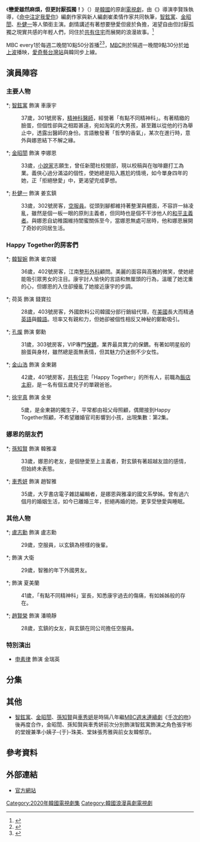 {{Infobox Television
| show_name            = 戀愛雖然麻煩，但更討厭孤獨！
| original_name        = {{lang|ko|연애는 귀찮지만 외로운 건 싫어!}}
| image                = [[File:Lonely_Enough_to_Love.png|250px]]
| caption              =
| show_name_2          = 
| genre                =
| format               = 
| based_on             = 
| developer            = 
| creator              = 
| writer               = {{link-ko|趙鎮國|조진국}}、崔柔情
| director             = 李賢珠
| starring             = [[智鉉寓|智鉉寓]]、[[金昭誾|金昭誾]]、[[健一|朴健一]]
| theme_music_composer = 
| opentheme            = 
| endtheme             = 
| composer             = 
| country              = {{KOR}}
| location             = {{KOR}}
| language             = [[韓語|韓語]]
| num_episodes         = 10
| runtime              = 約60分鐘
| company              = NO.3 Pictures
| producer             = 趙範、金美娜
| channel              = {{link-ko|MBC every1|MBC 에브리원}}
| first_run            = {{KOR}}
| first_aired          = {{Nowrap begin}}{{Start date|2020|8|11}}
| last_aired           = {{End date|2020|10|13}}{{Nowrap end}}
| preceded_by          = 
| followed_by          = 
| related              = 
| website              = https://www.mbcplus.com/web/program/contentList.do?programInfoSeq=168
| show_name_zh-tw      = 戀愛雖然麻煩但更討厭孤獨！
}}
《'''戀愛雖然麻煩，但更討厭孤獨！'''》（{{lang-ko|연애는 귀찮지만 외로운 건 싫어!}}）是[[大韓民國|韓國]]{{link-ko|MBC every1|MBC 에브리원}}的原創[[韓國電視劇|電視劇]]，由《{{link-ko|甜鹹辦公室|단짠 오피스}}》導演李賢珠執導，《[[命中注定我愛你_(韓國電視劇)|命中注定我愛你]]》編劇{{link-ko|趙鎮國|조진국}}作家與新人編劇崔柔情作家共同執筆，[[智鉉寓|智鉉寓]]、[[金昭誾|金昭誾]]、[[健一|朴健一]]等人領銜主演。劇情講述有著想要戀愛但疲於負擔，渴望自由但討厭孤獨之現實共感的年輕人們，同住於[[共同生活空間|共有住宅]]而展開的浪漫故事。<ref>{{cite news|url=https://newsis.com/view/?id=NISX20200520_0001031343&cID=10601&pID=10600|title=지현우·김소은, '연애는 귀찮지만 외로운건 싫어' 주연|publisher=[[紐西斯|紐西斯]]|author=이현주|date=2020-05-20|accessdate=2020-08-25|archive-date=2020-11-23|archive-url=https://web.archive.org/web/20201123164753/https://newsis.com/view/?id=NISX20200520_0001031343&cID=10601&pID=10600|dead-url=no}}</ref>

MBC every1於每週二晚間10點50分首播<ref>{{cite news|url=http://mksports.co.kr/view/2020/825400/|title=2030 공감 불러일으킬 ‘연애는 귀찮지만 외로운 건 싫어’|publisher=[[每日經濟新聞_(韓國)|MK Sports]]|author=김나영|date=2020-08-11|accessdate=2020-08-25|archive-date=2020-11-23|archive-url=https://web.archive.org/web/20201123164812/http://mksports.co.kr/view/2020/825400/|dead-url=no}}</ref><ref>{{cite news|url=https://www.nownews.com/news/entertainment/5044531|title=美女作家：戀愛麻煩但討厭孤獨　同居醫生、空少玩多角戀|publisher=[[NOWnews今日新聞|NOWnews今日新聞]]|author=陳雅蘭|date=2020-08-11|accessdate=2020-08-25|archive-date=2020-11-23|archive-url=https://web.archive.org/web/20201123164754/https://www.nownews.com/news/5044531|dead-url=no}}</ref>，[[文化廣播公司|MBC]]則於隔週一晚間9點30分於[[地面電視|地上波]]播映，[[愛奇藝台灣站|愛奇藝台灣站]]與韓同步上線。

== 演員陣容 ==
=== 主要人物 ===
*; [[智鉉寓|智鉉寓]] 飾演 車康宇
: 37歲，301號房客，[[精神科醫師|精神科醫師]]，經營著「有點不同精神科」。有著精緻的臉蛋，但個性卻與之相距甚遠，宛如淘氣的大男孩，甚至難以從他的行為舉止中，透露出醫師的身份。言語散發著「哲學的香氣」，某次在進行{{le|戲劇治療|Drama therapy}}時，意外與娜恩結下不解之緣。
*; [[金昭誾|金昭誾]] 飾演 李娜恩
: 33歲，[[小說家|小說家]]志願生，曾任新聞社校閱部，現以校稿與在咖啡廳打工為業。義俠心過分滿溢的個性，使她總是陷入尷尬的情境，如今單身四年的她，正「拒絕戀愛」中，更渴望完成夢想。
*; [[健一|朴健一]] 飾演 姜玄鎮
: 33歲，302號房客，[[空中乘務員|空服員]]。從頭到腳都維持著整潔與體面，不容許一絲凌亂，雖然是個一板一眼的原則主義者，但同時也是個不干涉他人的[[和平主義|和平主義者]]。與娜恩自幼稚園維持閨蜜關係至今，當娜恩無處可居時，他和娜恩展開了奇妙的同居生活。

=== Happy Together的房客們 ===
*; [[韓智婉|韓智婉]] 飾演 崔京媛
: 36歲，402號房客，江南[[整形外科|整形外科]]顧問。美麗的面容與高雅的微笑，使她總能吸引眾男女的注目。康宇討人愉快的言語和無厘頭的行為，溫暖了她沈重的心，但娜恩的入住卻擾亂了她接近康宇的步調。
*; 荷英 飾演 錢寶拉
: 28歲，403號房客，外國飲料公司韓國分部行銷組代理，在[[美國|美國]]長大而精通[[英語|英語]]與[[韓語|韓語]]。坦率又有親和力，但她卻被個性相反又神秘的鄭勳吸引。
*; [[孔燦|孔燦]] 飾演 鄭勳
: 31歲，303號房客，VIP專門[[保鑣|保鑣]]，業界最具實力的保鑣。有著如明星般的臉蛋與身材，雖然總是面無表情，但其魅力仍迷倒不少女性。
*; [[金山浩|金山浩]] 飾演 金東錫
: 42歲，401號房客，[[共同生活空間|共有住宅]]「Happy Together」的所有人，前職為[[酒店|飯店]][[廚師|主廚]]，是一名有個五歲兒子的單親爸爸。
*; [[徐宇真|徐宇真]] 飾演 金旻
: 5歲，是金東錫的獨生子，平常都由祖父母照顧，偶爾接到Happy Together照顧，不希望離婚官司影響到小孩，出現集數：第2集。

=== 娜恩的朋友們 ===
*; [[孫知賢|孫知賢]] 飾演 韓雅凜
: 33歲，娜恩的老友，是個戀愛至上主義者，對玄鎮有著超越友誼的感情，但始終未表態。
*; [[車秀妍|車秀妍]] 飾演 趙智雅
: 35歲，大亨書店電子雜誌編輯者，是娜恩與雅凜的國文系學姊。曾有過六個月的婚姻生活，如今已離婚三年，拒絕再婚的她，更享受戀愛與睡眠。

=== 其他人物 ===
*; [[盧志勳|盧志勳]] 飾演 盧志勳
: 29歲，空服員，以玄鎮為榜樣的後輩。
*; {{le|安德烈亞斯·瓦沙科普洛斯|Andreas Varsakopoulos}} 飾演 大衛
: 29歲，智雅的年下外國男友。
*; {{link-ko|蔡松亞|채송아}} 飾演 夏美蘭
: 41歲，「有點不同精神科」室長，知悉康宇過去的傷痛，有如姊姊般的存在。
*; [[趙賢榮|趙賢榮]] 飾演 潘曉靜
: 28歲，玄鎮的女友，與玄鎮在同公司擔任空服員。

=== 特別演出 ===
*[[申素律|申素律]] 飾演 金瑞英

== 分集 ==
{{Episode table |background= |EpisodeNumber2= |EpisodeNumber2T=集數 |title= |airdate= |airdateT=首播日期<br />（{{link-ko|MBC every1|MBC 에브리원}}） |altdate= |altdateT=播出日期<br />（[[文化廣播公司|MBC]]） |viewers=15 |viewersT=[[AC尼爾森|AGB]]收視率<br />（MBC every1） |Aux4=15 |Aux4T=AGB收視率<br />（MBC） |episodes = 
{{Episode list
 |EpisodeNumber   = 1
 |Title           = 神經病住在隔壁⋯⋯？
 |AltTitle        = {{lang|ko|옆집에 사이코가 산다..?}}
 |OriginalAirDate = {{start date|2020|8|11}}
 |AltDate         = {{start date|2020|8|17}}
 |Viewers         = 0.571<ref name="DRating">{{cite web|url=https://search.daum.net/search?w=tv&q=연애는%20귀찮지만%20외로운%20건%20싫어!%20시청률&irk=88575&irt=tv-program&DA=TVP|title=연애는 귀찮지만 외로운 건 싫어! 시청률 – Daum 검색|website=[[多音|Daum]]|language=ko|accessdate=2020-11-24|archive-date=2020-11-23|archive-url=https://web.archive.org/web/20201123164746/https://search.daum.net/search?w=tv&q=%EC%97%B0%EC%95%A0%EB%8A%94+%EA%B7%80%EC%B0%AE%EC%A7%80%EB%A7%8C+%EC%99%B8%EB%A1%9C%EC%9A%B4+%EA%B1%B4+%EC%8B%AB%EC%96%B4%21+%EC%8B%9C%EC%B2%AD%EB%A5%A0&irk=88575&irt=tv-program&DA=TVP|dead-url=no}}</ref>
 |Aux4            = 2.3<hr />2.8
 |ShortSummary    = 
 |LineColor       = 
}}
{{Episode list
 |EpisodeNumber   = 2
 |Title           = 終於升起浪漫的序幕！
 |AltTitle        = {{lang|ko|드디어 오르는 로맨스의 서막!}}
 |OriginalAirDate = {{start date|2020|8|18}}
 |AltDate         = {{start date|2020|8|24}}
 |Viewers         = 0.294<ref name="DRating"/>
 |Aux4            = 1.4<hr />2.5
 |ShortSummary    = 
 |LineColor       = 
}}
{{Episode list
 |EpisodeNumber   = 3
 |Title           = 錯亂的心
 |AltTitle        = {{lang|ko|엇갈리는 마음들}}
 |OriginalAirDate = {{start date|2020|8|25}}
 |AltDate         = {{start date|2020|8|31}}
 |Viewers         = 0.318<ref name="DRating"/>
 |Aux4            = 1.5<ref name="0831R">{{cite web|url=https://search.naver.com/search.naver?where=nexearch&sm=top_hty&fbm=1&ie=utf8&query=08월+31일드라마시청률|title=08월 31일드라마시청률 : 네이버 통합검색|website=[[NAVER|NAVER]]|language=ko|accessdate=2020-11-24|archive-date=2020-11-23|archive-url=https://web.archive.org/web/20201123164411/https://search.naver.com/search.naver?where=nexearch&sm=top_hty&fbm=1&ie=utf8&query=08%EC%9B%94+31%EC%9D%BC%EB%93%9C%EB%9D%BC%EB%A7%88%EC%8B%9C%EC%B2%AD%EB%A5%A0|dead-url=yes}}</ref><hr />1.7<ref name="0831R"/>
 |ShortSummary    = 
 |LineColor       = 
}}
{{Episode list
 |EpisodeNumber   = 4
 |Title           = 和你慢慢開始
 |AltTitle        = {{lang|ko|당신과의 시작은 천천히}}
 |OriginalAirDate = {{start date|2020|9|1}}
 |AltDate         = {{start date|2020|9|7}}
 |Viewers         = 0.3<ref name="NRating">{{cite web|url=https://search.naver.com/search.naver?where=nexearch&sm=top_hty&fbm=1&ie=utf8&query=연애는+귀찮지만+외로운+건+싫어!+시청률|title=연애는 귀찮지만 외로운 건 싫어! 시청률 : 네이버 통합검색|website=NAVER|language=ko|accessdate=2020-11-24|archive-date=2020-11-23|archive-url=https://web.archive.org/web/20201123164747/https://search.naver.com/search.naver?where=nexearch&sm=top_hty&fbm=1&ie=utf8&query=%EC%97%B0%EC%95%A0%EB%8A%94+%EA%B7%80%EC%B0%AE%EC%A7%80%EB%A7%8C+%EC%99%B8%EB%A1%9C%EC%9A%B4+%EA%B1%B4+%EC%8B%AB%EC%96%B4%21+%EC%8B%9C%EC%B2%AD%EB%A5%A0|dead-url=no}}</ref>
 |Aux4            = 1.4<ref name="0907R">{{cite web|url=https://search.naver.com/search.naver?where=nexearch&sm=top_hty&fbm=1&ie=utf8&query=09월+07일드라마시청률|title=09월 07일드라마시청률 : 네이버 통합검색|website=NAVER|language=ko|accessdate=2020-11-24|archive-date=2020-11-23|archive-url=https://web.archive.org/web/20201123164748/https://search.naver.com/search.naver?where=nexearch&sm=top_hty&fbm=1&ie=utf8&query=09%EC%9B%94+07%EC%9D%BC%EB%93%9C%EB%9D%BC%EB%A7%88%EC%8B%9C%EC%B2%AD%EB%A5%A0|dead-url=yes}}</ref><hr />2.0<ref name="0907R"/>
 |ShortSummary    = 
 |LineColor       = 
}}
{{Episode list
 |EpisodeNumber   = 5
 |Title           = 儘管好意，心也需要餘裕
 |AltTitle        = {{lang|ko|호의에도 마음의 여유가 필요하다}}
 |OriginalAirDate = {{start date|2020|9|8}}
 |AltDate         = {{start date|2020|9|14}}
 |Viewers         = 0.370<ref name="DRating"/>
 |Aux4            = 1.4<ref name="0914R">{{cite web|url=https://search.naver.com/search.naver?where=nexearch&sm=top_hty&fbm=1&ie=utf8&query=09월+14일드라마시청률|title=09월 14일드라마시청률 : 네이버 통합검색|website=NAVER|language=ko|accessdate=2020-11-24|archive-date=2020-11-23|archive-url=https://web.archive.org/web/20201123164748/https://search.naver.com/search.naver?where=nexearch&sm=top_hty&fbm=1&ie=utf8&query=09%EC%9B%94+14%EC%9D%BC%EB%93%9C%EB%9D%BC%EB%A7%88%EC%8B%9C%EC%B2%AD%EB%A5%A0|dead-url=yes}}</ref><hr />1.7<ref name="0914R"/>
 |ShortSummary    = 
 |LineColor       = 
}}
{{Episode list
 |EpisodeNumber   = 6
 |Title           = 哭泣也不會改變
 |AltTitle        = {{lang|ko|운다고 달라지는 건 없다}}
 |OriginalAirDate = {{start date|2020|9|15}}
 |AltDate         = {{start date|2020|9|21}}
 |Viewers         = 0.2<ref name="NRating"/>
 |Aux4            = 1.1<ref name="0921R">{{cite web|url=https://search.naver.com/search.naver?where=nexearch&sm=top_hty&fbm=1&ie=utf8&query=09월+21일드라마시청률|title=09월 21일드라마시청률 : 네이버 통합검색|website=NAVER|language=ko|accessdate=2020-11-24|archive-date=2020-11-23|archive-url=https://web.archive.org/web/20201123164756/https://search.naver.com/search.naver?where=nexearch&sm=top_hty&fbm=1&ie=utf8&query=09%EC%9B%94+21%EC%9D%BC%EB%93%9C%EB%9D%BC%EB%A7%88%EC%8B%9C%EC%B2%AD%EB%A5%A0|dead-url=yes}}</ref><hr />1.2<ref name="0921R"/>
 |ShortSummary    = 
 |LineColor       = 
}}
{{Episode list
 |EpisodeNumber   = 7
 |Title           = 隱藏不了的心
 |AltTitle        = {{lang|ko|숨겨지지 않는 마음}}
 |OriginalAirDate = {{start date|2020|9|22}}
 |AltDate         = {{start date|2020|9|28}}
 |Viewers         = 0.2<ref name="NRating"/>
 |Aux4            = 1.0<ref name="0928R">{{cite web|url=https://search.naver.com/search.naver?where=nexearch&sm=top_hty&fbm=1&ie=utf8&query=09월+28일드라마시청률|title=09월 28일드라마시청률 : 네이버 통합검색|website=NAVER|language=ko|accessdate=2020-11-24|archive-date=2020-11-23|archive-url=https://web.archive.org/web/20201123164750/https://search.naver.com/search.naver?where=nexearch&sm=top_hty&fbm=1&ie=utf8&query=09%EC%9B%94+28%EC%9D%BC%EB%93%9C%EB%9D%BC%EB%A7%88%EC%8B%9C%EC%B2%AD%EB%A5%A0|dead-url=yes}}</ref><hr />1.1<ref name="0928R"/>
 |ShortSummary    = 
 |LineColor       = 
}}
{{Episode list
 |EpisodeNumber   = 8
 |Title           = 我的意思是不能沒有你
 |AltTitle        = {{lang|ko|당신 없는 나의 의미}}
 |OriginalAirDate = {{start date|2020|9|29}}
 |AltDate         = {{start date|2020|10|5}}
 |Viewers         = 0.281<ref name="DRating"/>
 |Aux4            = 1.4<ref name="1005R">{{cite web|url=https://search.naver.com/search.naver?where=nexearch&sm=top_hty&fbm=1&ie=utf8&query=10월+05일드라마시청률|title=10월 05일드라마시청률 : 네이버 통합검색|website=NAVER|language=ko|accessdate=2020-11-24|archive-date=2020-11-23|archive-url=https://web.archive.org/web/20201123164818/https://search.naver.com/search.naver?where=nexearch&sm=top_hty&fbm=1&ie=utf8&query=10%EC%9B%94+05%EC%9D%BC%EB%93%9C%EB%9D%BC%EB%A7%88%EC%8B%9C%EC%B2%AD%EB%A5%A0|dead-url=yes}}</ref><hr />1.4<ref name="1005R"/>
 |ShortSummary    = 
 |LineColor       = 
}}
{{Episode list
 |EpisodeNumber   = 9
 |Title           = 承擔你的心
 |AltTitle        = {{lang|ko|당신의 마음을 감당하기엔}}
 |OriginalAirDate = {{start date|2020|10|6}}
 |AltDate         = {{start date|2020|10|12}}
 |Viewers         = 
 |Aux4            = 1.0<ref name="1012R">{{cite web|url=https://search.naver.com/search.naver?where=nexearch&sm=top_hty&fbm=1&ie=utf8&query=10월+12일드라마시청률|title=10월 12일드라마시청률 : 네이버 통합검색|website=NAVER|language=ko|accessdate=2020-11-24|archive-date=2020-11-23|archive-url=https://web.archive.org/web/20201123164824/https://search.naver.com/search.naver?where=nexearch&sm=top_hty&fbm=1&ie=utf8&query=10%EC%9B%94+12%EC%9D%BC%EB%93%9C%EB%9D%BC%EB%A7%88%EC%8B%9C%EC%B2%AD%EB%A5%A0|dead-url=yes}}</ref><hr />1.2<ref name="1012R"/>
 |ShortSummary    = 
 |LineColor       = 
}}
{{Episode list
 |EpisodeNumber   = 10
 |Title           = 你願意和我繼續走下去嗎？
 |AltTitle        = {{lang|ko|나랑 같이 걸어 줄래요?}}
 |OriginalAirDate = {{start date|2020|10|13}}
 |AltDate         = {{start date|2020|10|19}}
 |Viewers         = 0.3<ref name="NRating"/>
 |Aux4            = 1.1<ref name="1019R">{{cite web|url=https://search.naver.com/search.naver?where=nexearch&sm=top_hty&fbm=1&ie=utf8&query=10월+19일드라마시청률|title=10월 19일드라마시청률 : 네이버 통합검색|website=NAVER|language=ko|accessdate=2020-11-24|archive-date=2020-11-23|archive-url=https://web.archive.org/web/20201123164829/https://search.naver.com/search.naver?where=nexearch&sm=top_hty&fbm=1&ie=utf8&query=10%EC%9B%94+19%EC%9D%BC%EB%93%9C%EB%9D%BC%EB%A7%88%EC%8B%9C%EC%B2%AD%EB%A5%A0|dead-url=yes}}</ref><hr />1.6<ref name="1019R"/>
 |ShortSummary    = 
 |LineColor       = 
}}
}}

== 其他 ==
*[[智鉉寓|智鉉寓]]、[[金昭誾|金昭誾]]、[[孫知賢|孫知賢]]與[[車秀妍|車秀妍]]是時隔八年繼[[文化廣播公司|MBC]][[MBC週末連續劇|週末連續劇]]《[[千次的吻|千次的吻]]》後再度合作，金昭誾、孫知賢與車秀妍前次分別飾演智鉉寓飾演之角色張宇彬的堂嫂兼準小姨子-{于}-珠美、堂妹張秀雅與前女友韓郁京。

== 參考資料 ==
{{reflist}}

== 外部連結 ==
* [https://www.mbcplus.com/web/program/contentList.do?programInfoSeq=168 官方網站] {{Wayback|url=https://www.mbcplus.com/web/program/contentList.do?programInfoSeq=168 |date=20201123164813 }}{{ko}}

{{電視節目的變遷
|電視台= {{KOR}} {{link-ko|MBC every1|MBC 에브리원}}
|播放檔次= [[火曜劇|火曜劇]]
|節目名稱= -{戀愛雖然麻煩，但更討厭孤獨！}-<br/>（2020年8月11日－2020年10月13日）
|上一節目= 新增時段
|下一節目= [[拜託不要見那個男人|拜託不要見那個男人]]<br/>（2020年12月28日－2020年1月18日）
}}

[[Category:2020年韓國電視劇集|Category:2020年韓國電視劇集]]
[[Category:韓國浪漫喜劇電視劇|Category:韓國浪漫喜劇電視劇]]